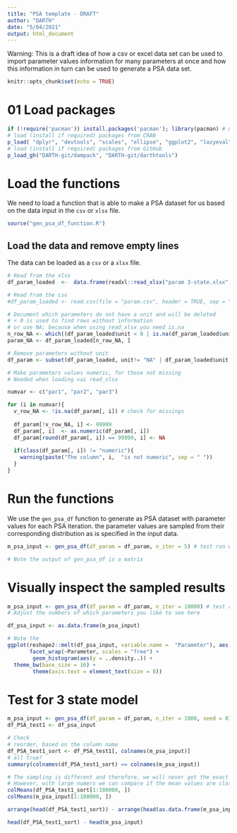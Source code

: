 ```yaml
---
title: "PSA template - DRAFT"
author: "DARTH"
date: "5/04/2021"
output: html_document
---
```


Warning: This is a draft idea of how a csv or excel data set can be used to import parameter values information for many parameters at once and how this information in turn can be used to generate a PSA data set. 

```r
knitr::opts_chunk$set(echo = TRUE)
```

# 01 Load packages

```r
if (!require('pacman')) install.packages('pacman'); library(pacman) # use this package to conveniently install other packages
# load (install if required) packages from CRAN
p_load( "dplyr", "devtools", "scales", "ellipse", "ggplot2", "lazyeval", "igraph", "ggraph", "reshape2", "knitr", "stringr", "diagram", "triangle", "dplyr", "data.table")   
# load (install if required) packages from GitHub
p_load_gh("DARTH-git/dampack", "DARTH-git/darthtools")
```

# Load the functions

We need to load a function that is able to make a PSA dataset for us based on the data input in the `csv` or `xlsx` file.

```r
source("gen_psa_df_function.R")
```

## Load the data and remove empty lines

The data can be loaded as a `csv` or a `xlsx` file. 

```r
# Read from the xlsx
df_param_loaded  <-  data.frame(readxl::read_xlsx("param 3-state.xlsx", sheet = "param"))

# Read from the csv
#df_param_loaded <- read.csv(file = "param.csv", header = TRUE, sep = ";")

# Document which parameters do not have a unit and will be deleted
# < 0 is used to find rows without information
# or use NA; because when using read_xlsx you need is.na
n_row_NA <- which((df_param_loaded$unit < 0 | is.na(df_param_loaded$unit)))
param_NA <- df_param_loaded[n_row_NA, ]

# Remove parameters without unit
df_param <- subset(df_param_loaded, unit!= "NA" | df_param_loaded$unit < 0 )

# Make parameters values numeric, for those not missing
# Needed when loading vai read_xlsx

numvar <- c("par1", "par2", "par3")

for (i in numvar){
  v_row_NA <- !is.na(df_param[, i]) # check for missings   
  
  df_param[!v_row_NA, i] <- 99999
  df_param[, i]  <- as.numeric(df_param[, i])
  df_param[round(df_param[, i]) == 99999, i] <- NA
  
  if(class(df_param[, i]) != "numeric"){
    warning(paste("The column", i,  "is not numeric", sep = " "))
  }
}
```

# Run the functions

We use the `gen_psa_df` function to generate as PSA dataset with parameter values for each PSA iteration. the parameter values are sampled from their corresponding distribution as is specified in the input data. 

```r
m_psa_input <- gen_psa_df(df_param = df_param, n_iter = 5) # test run with 5 iterations 

# Note the output of gen_psa_df is a matrix 
```

# Visually inspect the sampled results 

```r
m_psa_input <- gen_psa_df(df_param = df_param, n_iter = 10000) # test run with 5 iterations 
# Adjust the numbers of which parameters you like to see here

df_psa_input <- as.data.frame(m_psa_input)

# Note the 
ggplot(reshape2::melt(df_psa_input, variable.name =  "Parameter"), aes(x = value)) +
       facet_wrap(~Parameter, scales = "free") +
        geom_histogram(aes(y = ..density..)) +        
  theme_bw(base_size = 16) + 
        theme(axis.text = element_text(size = 8))
```

# Test for 3 state model

```r
m_psa_input <- gen_psa_df(df_param = df_param, n_iter = 1000, seed = 071818)
df_PSA_test1 <- df_psa_input

# Check 
# reorder, based on the column name
df_PSA_test1_sort <- df_PSA_test1[, colnames(m_psa_input)]
# all true?
summary(colnames(df_PSA_test1_sort) == colnames(m_psa_input))

# The sampling is different and therefore, we will never get the exact same dataset
# However, with large numers we can compare if the mean values are close
colMeans(df_PSA_test1_sort[1:100000, ])  
colMeans(m_psa_input[1:100000, ])

arrange(head(df_PSA_test1_sort)) - arrange(head(as.data.frame(m_psa_input)))

head(df_PSA_test1_sort) - head(m_psa_input)
```
